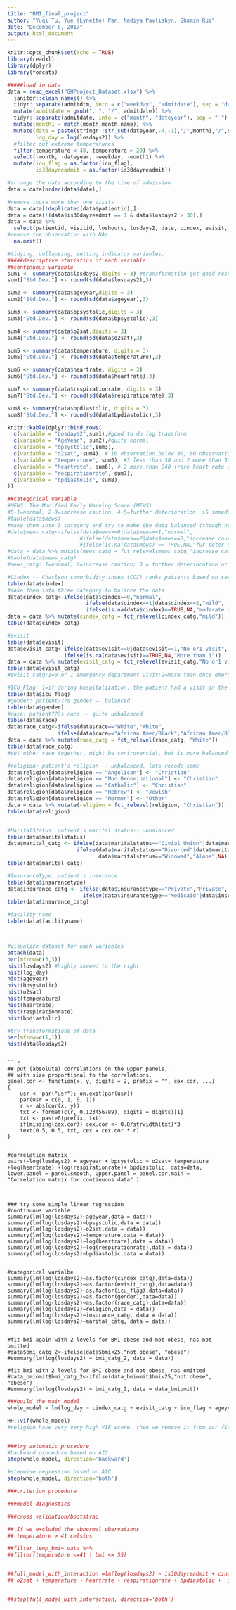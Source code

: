 ```yaml
---
title: "BMI_final_project"
author: "Yuqi Tu, Yue (Lynette) Pan, Nadiya Pavlishyn, Shumin Rui"
date: "December 6, 2017"
output: html_document
---
```


```r
knitr::opts_chunk$set(echo = TRUE)
library(readxl)
library(dplyr)
library(forcats)
```

```r
#####load in data
data = read_excel("GHProject_Dataset.xlsx") %>%
  janitor::clean_names() %>% 
  tidyr::separate(admitdtm, into = c("weekday", "admitdate"), sep = "day, ") %>%
  mutate(admitdate = gsub(", ", "/", admitdate)) %>% 
  tidyr::separate(admitdate, into = c("month", "dateyear"), sep = " ") %>% 
  mutate(month1 = match(month,month.name)) %>% 
  mutate(date = paste(stringr::str_sub(dateyear,-4,-1),"/",month1,"/",stringr::str_sub(dateyear,1,2),sep = ""),
         log_day = log(losdays2)) %>% 
  #filter out extreme temperatures
  filter(temperature < 48, temperature > 29) %>% 
  select(-month, -dateyear, -weekday, -month1) %>% 
  mutate(icu_flag = as.factor(icu_flag),
         is30dayreadmit = as.factor(is30dayreadmit))

#arrange the data according to the time of admission
data = data[order(data$date),] 

#remove those more than one visits
data = data[!duplicated(data$patientid),]
data = data[!(data$is30dayreadmit == 1 & data$losdays2 > 30),]
data = data %>%
  select(patientid, visitid, loshours, losdays2, date, cindex, evisit, icu_flag, ageyear, gender, race, religion, maritalstatus, facilityname, insurancetype, bpsystolic, o2sat, temperature, heartrate, respirationrate, bpdiastolic, log_day, is30dayreadmit) %>% 
#remove the observation with NAs
  na.omit()

#tidying: collapsing, setting indicator variables, 
#####descriptive statistics of each variable
##continuous variable
sum1 <- summary(data$losdays2,digits = 3) #transformation get good results 
sum1["Std.Dev."] <- round(sd(data$losdays2),3)

sum2 <- summary(data$ageyear,digits = 3) 
sum2["Std.Dev."] <- round(sd(data$ageyear),3)

sum3 <- summary(data$bpsystolic,digits = 3) 
sum3["Std.Dev."] <- round(sd(data$bpsystolic),3)

sum4 <- summary(data$o2sat,digits = 3)
sum4["Std.Dev."] <- round(sd(data$o2sat),3)

sum5 <- summary(data$temperature, digits = 3)
sum5["Std.Dev."] <- round(sd(data$temperature),3)

sum6 <- summary(data$heartrate, digits = 3)
sum6["Std.Dev."] <- round(sd(data$heartrate),3)

sum7 <- summary(data$respirationrate, digits = 3)
sum7["Std.Dev."] <- round(sd(data$respirationrate),3)

sum8 <- summary(data$bpdiastolic, digits = 3)
sum8["Std.Dev."] <- round(sd(data$bpdiastolic),3)

knitr::kable(dplyr::bind_rows(
  c(variable = "Losdays2",sum1),#good to do log transform
  c(variable = "AgeYear", sum2),#quite normal
  c(variable = "bpsystolic",sum3),
  c(variable = "o2sat", sum4), # 10 observation below 90, 80 observation above 100, 2% of the data
  c(variable = "temperature", sum5), #3 less than 30 and 2 more than 50
  c(variable = "heartrate", sum6), # 2 more than 240 (rare heart rate or caused by disease)
  c(variable = "respirationrate", sum7),
  c(variable = "bpdiastolic", sum8),
))

##categorical variable
#MEWS: The Modified Early Warning Score (MEWS) 
#0-1=normal, 2-3=increase caution, 4-5=further deterioration, >5 immediate action required
#table(data$mews)
#make them into 3 category and try to make the data balanced (though not perfect)
#data$mews_catg<-ifelse(data$mews==0|data$mews==1,"normal",
                       #ifelse(data$mews==2|data$mews==3,"increase caution",
                       #ifelse(is.na(data$mews) == TRUE,NA,"fur deter or worse")))
#data = data %>% mutate(mews_catg = fct_relevel(mews_catg,"increase caution"))
#table(data$mews_catg)
#mews_catg: 1=normal; 2=increase caution; 3 = further deterioration or immediate action required

#Cindex -- Charlson comorbidity index (CCI) ranks patients based on severity of comorbidity: 0=normal, 1-2=mild, 3-4=moderate and >5=severe
table(data$cindex)
#make them into three category to balance the data
data$cindex_catg<-ifelse(data$cindex==0,"normal",
                         ifelse(data$cindex==1|data$cindex==2,"mild",
                         ifelse(is.na(data$cindex)==TRUE,NA,"moderate to severe")))
data = data %>% mutate(cindex_catg = fct_relevel(cindex_catg,"mild"))
table(data$cindex_catg)

#evisit
table(data$evisit)
data$evisit_catg<-ifelse(data$evisit==0|data$evisit==1,"No or1 visit",
                  ifelse(is.na(data$evisit)==TRUE,NA,"More than 1"))
data = data %>% mutate(evisit_catg = fct_relevel(evisit_catg,"No or1 visit"))
table(data$evisit_catg)
#evisit_catg:1=0 or 1 emergency department visit;2=more than once emergency department visit(may indicate the serious sickness)

#ICU_Flag: 1=if during hospitalization, the patient had a visit in the intensive care unit (ICU); 0=otherwise. 
table(data$icu_flag)
#gender: patient???s gender -- balanced
table(data$gender)
#race: patient???s race -- quite unbalanced
table(data$race)
data$race_catg<-ifelse(data$race=="White","White",
                ifelse(data$race=="African Amer/Black","African Amer/Black","Other race"))
data = data %>% mutate(race_catg = fct_relevel(race_catg, "White"))
table(data$race_catg)
#put other race together, might be controversial, but is more balanced

#religion: patient's religion -- unbalanced, lets recode some
data$religion[data$religion == "Angelican"] <- "Christian"
data$religion[data$religion == "Non Denominational"] <- "Christian"
data$religion[data$religion == "Catholic"] <- "Christian"
data$religion[data$religion == "Hebrew"] <- "Jewish"
data$religion[data$religion == "Mormon"] <- "Other"
data = data %>% mutate(religion = fct_relevel(religion, "Christian"))
table(data$religion)


#MaritalStatus: patient's marital status-- unbalanced
table(data$maritalstatus)
data$marital_catg <- ifelse(data$maritalstatus=="Civial Union"|data$maritalstatus=="Married"|data$maritalstatus=="Civial Union","Not alone",
                      ifelse(data$maritalstatus=="Divorced"|data$maritalstatus=="Single"|
                             data$maritalstatus=="Widowed","Alone",NA))
table(data$marital_catg)

#InsuranceType: patient's insurance
table(data$insurancetype)
data$insurance_catg <- ifelse(data$insurancetype=="Private","Private",
                        ifelse(data$insurancetype=="Medicaid"|data$insurancetype=="Medicare","Public",NA))
table(data$insurance_catg)

#facility name
table(data$facilityname)



#visualize dataset for each variables
attach(data)
par(mfrow=c(3,3))
hist(losdays2) #highly skewed to the right
hist(log_day)
hist(ageyear)
hist(bpsystolic)
hist(o2sat)
hist(temperature)
hist(heartrate)
hist(respirationrate)
hist(bpdiastolic)

#try transformations of data
par(mfrow=c(1,1))
hist(data$losdays2) 
```
```

```r
## put (absolute) correlations on the upper panels,
## with size proportional to the correlations.
panel.cor <- function(x, y, digits = 2, prefix = "", cex.cor, ...)
{
    usr <- par("usr"); on.exit(par(usr))
    par(usr = c(0, 1, 0, 1))
    r <- abs(cor(x, y))
    txt <- format(c(r, 0.123456789), digits = digits)[1]
    txt <- paste0(prefix, txt)
    if(missing(cex.cor)) cex.cor <- 0.8/strwidth(txt)*3
    text(0.5, 0.5, txt, cex = cex.cor * r)
}


#correlation matrix
pairs(~log(losdays2) + ageyear + bpsystolic + o2sat+ temperature +log(heartrate) +log(respirationrate)+ bpdiastolic, data=data, lower.panel = panel.smooth, upper.panel = panel.cor,main = "Correlation matrix for continuous data" )



### try some simple linear regression
#continuous variable
summary(lm(log(losdays2)~ageyear,data = data))
summary(lm(log(losdays2)~bpsystolic,data = data))
summary(lm(log(losdays2)~o2sat,data = data))
summary(lm(log(losdays2)~temperature,data = data))
summary(lm(log(losdays2)~log(heartrate),data = data))
summary(lm(log(losdays2)~log(respirationrate),data = data))
summary(lm(log(losdays2)~bpdiastolic,data = data))


#categorical varialbe
summary(lm(log(losdays2)~as.factor(cindex_catg),data=data))
summary(lm(log(losdays2)~as.factor(evisit_catg),data=data))
summary(lm(log(losdays2)~as.factor(icu_flag),data=data))
summary(lm(log(losdays2)~as.factor(gender),data=data))
summary(lm(log(losdays2)~as.factor(race_catg),data=data))
summary(lm(log(losdays2)~religion,data = data))
summary(lm(log(losdays2)~insurance_catg, data = data))
summary(lm(log(losdays2)~marital_catg, data = data))


#fit bmi again with 2 levels for BMI obese and not obese, nas not omitted
#data$bmi_catg_2<-ifelse(data$bmi<25,"not obese", "obese")
#summary(lm(log(losdays2) ~ bmi_catg_2, data = data))

#fit bmi with 2 levels for BMI obese and not obese, nas omitted
#data_bmiomit$bmi_catg_2<-ifelse(data_bmiomit$bmi<25,"not obese", "obese")
#summary(lm(log(losdays2) ~ bmi_catg_2, data = data_bmiomit))
```

```r
###build the main model
whole_model = lm(log_day ~ cindex_catg + evisit_catg + icu_flag + ageyear + gender + race_catg + religion + marital_catg + facilityname + insurance_catg + bpsystolic + o2sat + temperature + heartrate + respirationrate + bpdiastolic + is30dayreadmit, data = data)

HH::vif(whole_model)
#religion have very very high VIF score, then we remove it from our final model


###try automatic procedure
#backward procedure based on AIC
step(whole_model, direction='backward')

#stepwise regression based on AIC
step(whole_model, direction='both')

###criterion procedure

###model diagnostics

###cross validation/bootstrap
```


```r
## If we excluded the abnormal obervations
## temperature > 41 celsius

##filter_temp_bmi= data %>% 
##filter(temperature <=41 | bmi <= 55)


##full_model_with_interaction =lm(log(losdays2) ~ is30dayreadmit + cindex + evisit + ageyear + race_catg + insurance_catg + marital_catg + 
## o2sat + temperature + heartrate + respirationrate + bpdiastolic +  is30dayreadmit:cindex + is30dayreadmit:facilityname + is30dayreadmit:o2sat + evisit:ageyear + ageyear:marital_catg + gender:heartrate + gender:bpdiastolic + facilityname:insurance_catg + facilityname:respirationrate, data = filter_temp_bmi)


##step(full_model_with_interaction, direction='both')
```

